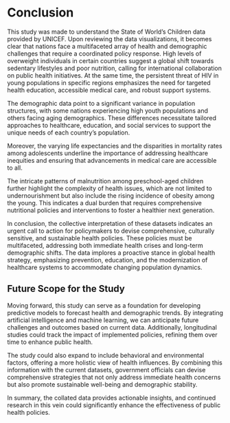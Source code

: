 # Conclusion

This study was made to understand the State of World's Children data provided by UNICEF.
Upon reviewing the data visualizations, it becomes clear that nations face a multifaceted array of health and demographic challenges that require a coordinated policy response. High levels of overweight individuals in certain countries suggest a global shift towards sedentary lifestyles and poor nutrition, calling for international collaboration on public health initiatives. At the same time, the persistent threat of HIV in young populations in specific regions emphasizes the need for targeted health education, accessible medical care, and robust support systems.

The demographic data point to a significant variance in population structures, with some nations experiencing high youth populations and others facing aging demographics. These differences necessitate tailored approaches to healthcare, education, and social services to support the unique needs of each country's population.

Moreover, the varying life expectancies and the disparities in mortality rates among adolescents underline the importance of addressing healthcare inequities and ensuring that advancements in medical care are accessible to all.

The intricate patterns of malnutrition among preschool-aged children further highlight the complexity of health issues, which are not limited to undernourishment but also include the rising incidence of obesity among the young. This indicates a dual burden that requires comprehensive nutritional policies and interventions to foster a healthier next generation.

In conclusion, the collective interpretation of these datasets indicates an urgent call to action for policymakers to devise comprehensive, culturally sensitive, and sustainable health policies. These policies must be multifaceted, addressing both immediate health crises and long-term demographic shifts. The data implores a proactive stance in global health strategy, emphasizing prevention, education, and the modernization of healthcare systems to accommodate changing population dynamics.

## Future Scope for the Study

Moving forward, this study can serve as a foundation for developing predictive models to forecast health and demographic trends. By integrating artificial intelligence and machine learning, we can anticipate future challenges and outcomes based on current data. Additionally, longitudinal studies could track the impact of implemented policies, refining them over time to enhance public health.

The study could also expand to include behavioral and environmental factors, offering a more holistic view of health influences. By combining this information with the current datasets, government officials can devise comprehensive strategies that not only address immediate health concerns but also promote sustainable well-being and demographic stability.

In summary, the collated data provides actionable insights, and continued research in this vein could significantly enhance the effectiveness of public health policies.
